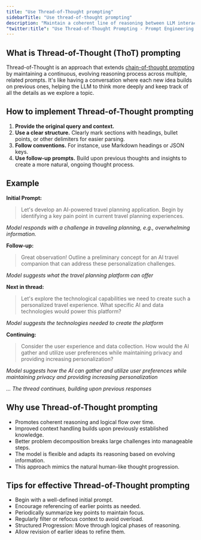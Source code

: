 ```yaml
---
title: "Use Thread-of-Thought prompting"
sidebarTitle: "Use thread-of-thought prompting"
description: "Maintain a coherent line of reasoning between LLM interactions by building on previous ideas. "
"twitter:title": "Use Thread-of-Thought Prompting - Prompt Engineering Techniques"
---
```



## What is Thread-of-Thought (ThoT) prompting

Thread-of-Thought is an approach that extends [chain-of-thought prompting](use-chain-of-thought-prompting) by maintaining a continuous, evolving reasoning process across multiple, related prompts.
It's like having a conversation where each new idea builds on previous ones, helping the LLM to think more deeply and keep track of all the details as we explore a topic.

## How to implement Thread-of-Thought prompting

1. **Provide the original query and context.**
2. **Use a clear structure.** Clearly mark sections with headings, bullet points, or other delimiters for easier parsing.
3. **Follow conventions.** For instance, use Markdown headings or JSON keys.
4. **Use follow-up prompts.** Build upon previous thoughts and insights to create a more natural, ongoing thought process.

## Example

**Initial Prompt:**

> Let's develop an AI-powered travel planning application. Begin by identifying a key pain point in current travel planning experiences.

_Model responds with a challenge in traveling planning, e.g., overwhelming information._

**Follow-up:**

> Great observation! Outline a preliminary concept for an AI travel companion that can address these personalization challenges.

_Model suggests what the travel planning platform can offer_

**Next in thread:**

> Let's explore the technological capabilities we need to create such a personalized travel experience. What specific AI and data technologies would power this platform?

_Model suggests the technologies needed to create the platform_

**Continuing:**

> Consider the user experience and data collection. How would the AI gather and utilize user preferences while maintaining privacy and providing increasing personalization?

_Model suggests how the AI can gather and utilize user preferences while maintaining privacy and providing increasing personalization_

_... The thread continues, building upon previous responses_

## Why use Thread-of-Thought prompting

- Promotes coherent reasoning and logical flow over time.
- Improved context handling builds upon previously established knowledge.
- Better problem decomposition breaks large challenges into manageable steps.
- The model is flexible and adapts its reasoning based on evolving information.
- This approach mimics the natural human-like thought progression.

## Tips for effective Thread-of-Thought prompting

- Begin with a well-defined initial prompt.
- Encourage referencing of earlier points as needed.
- Periodically summarize key points to maintain focus.
- Regularly filter or refocus context to avoid overload.
- Structured Progression: Move through logical phases of reasoning.
- Allow revision of earlier ideas to refine them.

<QuestionsSection />
